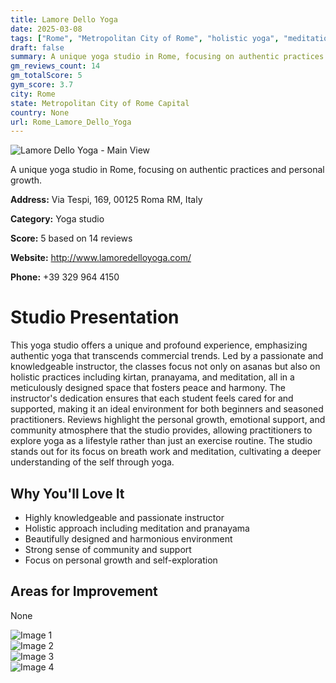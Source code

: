 ```yaml
---
title: Lamore Dello Yoga
date: 2025-03-08
tags: ["Rome", "Metropolitan City of Rome", "holistic yoga", "meditation", "pranayama", "community", "peaceful atmosphere", "Rome"]  
draft: false
summary: A unique yoga studio in Rome, focusing on authentic practices and personal growth.
gm_reviews_count: 14
gm_totalScore: 5
gym_score: 3.7
city: Rome
state: Metropolitan City of Rome Capital
country: None
url: Rome_Lamore_Dello_Yoga
---
```


<div className="aspect-[16/9] relative my-8">
  <img 
    src="https://lh5.googleusercontent.com/p/AF1QipPaDNK_LhudinFS7swdJxCQR7asJDD0JLsWqB2k=w1920-h1080-k-no"
    alt="Lamore Dello Yoga - Main View"
    className="object-cover absolute inset-0 w-full h-full rounded-lg"
  />
</div>

A unique yoga studio in Rome, focusing on authentic practices and personal growth.

**Address:** Via Tespi, 169, 00125 Roma RM, Italy

**Category:** Yoga studio

**Score:** 5 based on 14 reviews

**Website:** http://www.lamoredelloyoga.com/

**Phone:** +39 329 964 4150

# Studio Presentation

This yoga studio offers a unique and profound experience, emphasizing authentic yoga that transcends commercial trends. Led by a passionate and knowledgeable instructor, the classes focus not only on asanas but also on holistic practices including kirtan, pranayama, and meditation, all in a meticulously designed space that fosters peace and harmony. The instructor's dedication ensures that each student feels cared for and supported, making it an ideal environment for both beginners and seasoned practitioners. Reviews highlight the personal growth, emotional support, and community atmosphere that the studio provides, allowing practitioners to explore yoga as a lifestyle rather than just an exercise routine. The studio stands out for its focus on breath work and meditation, cultivating a deeper understanding of the self through yoga.

## Why You'll Love It

- Highly knowledgeable and passionate instructor
- Holistic approach including meditation and pranayama
- Beautifully designed and harmonious environment
- Strong sense of community and support
- Focus on personal growth and self-exploration

## Areas for Improvement

None

<div className="grid grid-cols-1 xl:grid-cols-2 gap-4 my-8">
<div className="aspect-[4/3] relative"><img src="https://lh5.googleusercontent.com/p/AF1QipOcgcBc1hrpiJFb6SYm_eW0-I0zeX7xnGLQNlxP=w1920-h1080-k-no" alt="Image 1" className="object-cover absolute inset-0 w-full h-full rounded-lg" /></div>
<div className="aspect-[4/3] relative"><img src="https://lh5.googleusercontent.com/p/AF1QipP6gDTxh2pu19VcNHWnEevRANMBh-vXilGEgEUA=w1920-h1080-k-no" alt="Image 2" className="object-cover absolute inset-0 w-full h-full rounded-lg" /></div>
<div className="aspect-[4/3] relative"><img src="https://lh5.googleusercontent.com/p/AF1QipNNzJnPRMS5GPFKt8gCEtLwkvOYScBVnT49bwF2=w1920-h1080-k-no" alt="Image 3" className="object-cover absolute inset-0 w-full h-full rounded-lg" /></div>
<div className="aspect-[4/3] relative"><img src="https://lh5.googleusercontent.com/p/AF1QipO0UREZNnjh07yBGHvJd4goqrjn_QiJdS8YsxFK=w1920-h1080-k-no" alt="Image 4" className="object-cover absolute inset-0 w-full h-full rounded-lg" /></div>
</div>